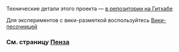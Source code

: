 {{Внимание|'''Сайт настроен и готов к наполнению, но полезного тут пока что мало'''<br/>

Экспериментальная вики [https://city4people.ru Горпроектов] создаётся для координации работы в Пензенском отделении. Если всё получится, область применения движка расширится до федерального уровня.

Вики Горпроектов — частная инициатива. По любым вопросам пишите в телеграм [https://t.me/kachkaev @kachkaev]
}}

{{Ambox|text=Визуальный редактор [https://github.com/bitnami/bitnami-docker-mediawiki/issues/84 может временно не работать] на страницах, в адресе которых есть слэш (например, [[Пенза/Троллейбусы]]) }}

Технические детали этого проекта — [https://github.com/kachkaev/city4people-wiki в репозитории на Гитхабе]

Для экспериментов с вики-разметкой воспользуйтесь [https://sandbox.city4people-wiki.ru/ Вики-песочницей]

===См. страницу [[Пенза]]===
